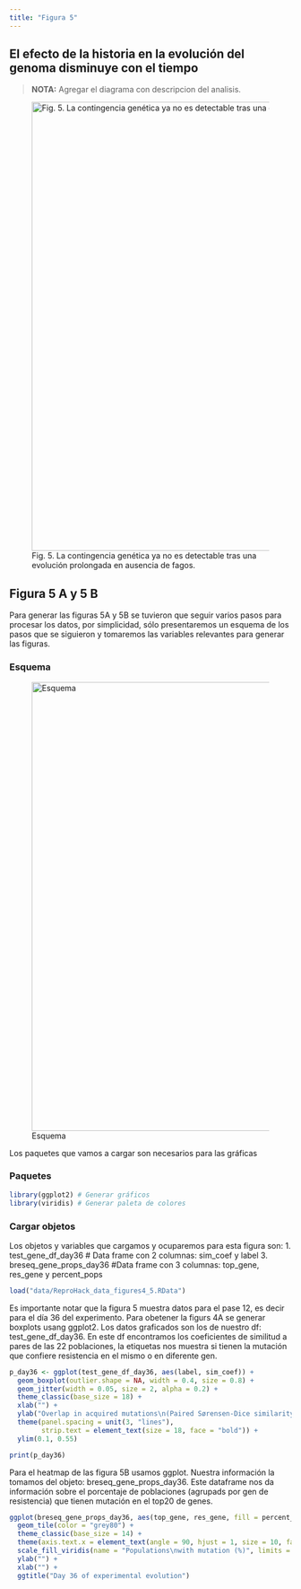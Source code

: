 ---
title: "Figura 5"
---

## El efecto de la historia en la evolución del genoma disminuye con el tiempo

> **NOTA:** Agregar el diagrama con descripcion del analisis.

![Fig. 5. La contingencia genética ya no es detectable tras una evolución prolongada en ausencia de fagos.](img/figure5.jpeg){width="800"}

## Figura 5 A y 5 B

Para generar las figuras 5A y 5B se tuvieron que seguir varios pasos para procesar los datos, por simplicidad, sólo presentaremos un esquema de los pasos que se siguieron y tomaremos las variables relevantes para generar las figuras.

### Esquema

![Esquema](img/Fig4y5_workflow.png){width="800"}

Los paquetes que vamos a cargar son necesarios para las gráficas

### Paquetes

```{r, message=FALSE}
library(ggplot2) # Generar gráficos
library(viridis) # Generar paleta de colores
```

### Cargar objetos

Los objetos y variables que cargamos y ocuparemos para esta figura son: 1. test_gene_df_day36 \# Data frame con 2 columnas: sim_coef y label 3. breseq_gene_props_day36 #Data frame con 3 columnas: top_gene, res_gene y percent_pops

```{r, message=FALSE}
load("data/ReproHack_data_figures4_5.RData")
```

Es importante notar que la figura 5 muestra datos para el pase 12, es decir para el día 36 del experimento. Para obetener la figurs 4A se generar boxplots usang ggplot2. Los datos graficados son los de nuestro df: test_gene_df_day36. En este df encontramos los coeficientes de similitud a pares de las 22 poblaciones, la etiquetas nos muestra si tienen la mutación que confiere resistencia en el mismo o en diferente gen.

```{r, message=FALSE}

p_day36 <- ggplot(test_gene_df_day36, aes(label, sim_coef)) +
  geom_boxplot(outlier.shape = NA, width = 0.4, size = 0.8) +
  geom_jitter(width = 0.05, size = 2, alpha = 0.2) +
  theme_classic(base_size = 18) +
  xlab("") +
  ylab("Overlap in acquired mutations\n(Paired Sørensen-Dice similarity)") +
  theme(panel.spacing = unit(3, "lines"),
        strip.text = element_text(size = 18, face = "bold")) +
  ylim(0.1, 0.55)

print(p_day36)
```

Para el heatmap de las figura 5B usamos ggplot. Nuestra información la tomamos del objeto: breseq_gene_props_day36. Este dataframe nos da información sobre el porcentaje de poblaciones (agrupads por gen de resistencia) que tienen mutación en el top20 de genes.

```{r}
ggplot(breseq_gene_props_day36, aes(top_gene, res_gene, fill = percent_pops * 100)) +
  geom_tile(color = "grey80") +
  theme_classic(base_size = 14) +
  theme(axis.text.x = element_text(angle = 90, hjust = 1, size = 10, family = "Arial")) +
  scale_fill_viridis(name = "Populations\nwith mutation (%)", limits = c(0, 100), breaks = c(0, 25, 50, 75, 100)) +
  ylab("") +
  xlab("") +
  ggtitle("Day 36 of experimental evolution")

```





